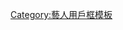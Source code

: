{{Userbox
|border-c=#444499
|id=李思思
|id-s=10
|id-c=white
|info-c=#FFC0CB
|info-fc=#2f2f6f
|info-s=10
|info=這個用戶喜歡主持人'''[[李思思|李思思]]'''
|usercategory=喜欢主持人李思思的维基人
}}
<noinclude>[[Category:藝人用戶框模板]]</noinclude>
